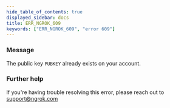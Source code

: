 ```yaml
---
hide_table_of_contents: true
displayed_sidebar: docs
title: ERR_NGROK_609
keywords: ["ERR_NGROK_609", "error 609"]
---
```


### Message

The public key `PUBKEY` already exists on your account.

### Further help

If you're having trouble resolving this error, please reach out to [support@ngrok.com](mailto:support@ngrok.com?subject=Help%20with%20ERR_NGROK_609)
